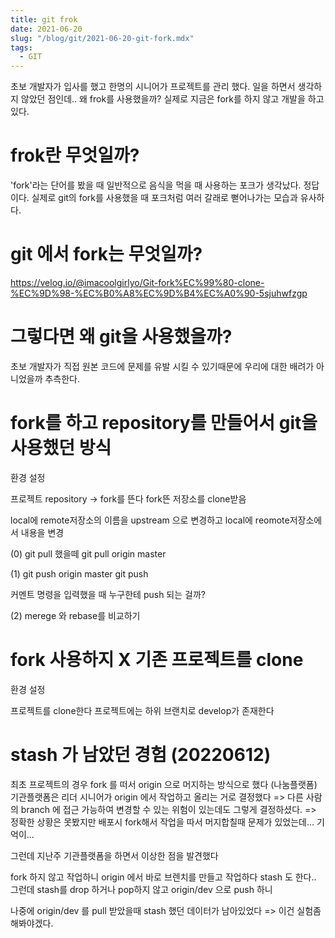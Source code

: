 ```yaml
---
title: git frok
date: 2021-06-20
slug: "/blog/git/2021-06-20-git-fork.mdx"
tags:
  - GIT
---
```

초보 개발자가 입사를 했고
한명의 시니어가 프로젝트를 관리 했다.
일을 하면서 생각하지 않았던 점인데..
왜 frok를 사용했을까?
실제로 지금은 fork를 하지 않고 개발을 하고 있다.

# frok란 무엇일까?
'fork'라는 단어를 봤을 때
일반적으로 음식을 먹을 때 사용하는 포크가 생각났다.
정답이다.
실제로 git의 fork를 사용했을 때
포크처럼 여러 갈래로 뻗어나가는 모습과 유사하다.

# git 에서 fork는 무엇일까?
https://velog.io/@imacoolgirlyo/Git-fork%EC%99%80-clone-%EC%9D%98-%EC%B0%A8%EC%9D%B4%EC%A0%90-5sjuhwfzgp

# 그렇다면 왜 git을 사용했을까?
초보 개발자가 직접 원본 코드에 문제를 유발 시킬 수 있기때문에
우리에 대한 배려가 아니었을까 추측한다.

# fork를 하고 repository를 만들어서 git을 사용했던 방식

환경 설정

프로젝트 repository -> fork를 뜬다
fork뜬 저장소를 clone받음

local에 remote저장소의 이름을 upstream 으로 변경하고
local에 reomote저장소에서 내용을 변경

(0)
git pull 했을떼
git pull origin master

(1)
git push origin master
git push

커멘트 명령을 입력했을 때 누구한테 push 되는 걸까?

(2) merege 와 rebase를 비교하기


# fork 사용하지 X 기존 프로젝트를 clone
환경 설정

프로젝트를 clone한다
프로젝트에는 하위 브랜치로 develop가 존재한다

# stash 가 남았던 경험 (20220612)
최초 프로젝트의 경우 fork 를 떠서 origin 으로 머지하는 방식으로 했다 (나눔플랫폼)
기관플랫폼은 리더 시니어가 origin 에서 작업하고 올리는 거로 결정했다 
=> 다른 사람의 branch 에 접근 가능하여 변경할 수 있는 위험이 있는데도 그렇게 결정하셨다.
=> 정확한 상황은 못봤지만 배포시 fork해서 작업을 따서 머지합칠때 문제가 있었는데... 기억이...

그런데 지난주 기관플랫폼을 하면서 이상한 점을 발견했다

fork 하지 않고 작업하니 origin 에서 바로 브렌치를 만들고
작업하다 stash 도 한다..
그런데 stash를 drop 하거나 pop하지 않고 origin/dev 으로 push 하니 

나중에 origin/dev 를 pull 받았을때  stash 했던 데이터가 남아있었다 => 이건 실험좀 해봐야겠다.






